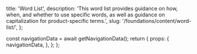   title: 'Word List',
  description:
    'This word list provides guidance on how, when, and whether to use specific words, as well as guidance on capitalization for product-specific terms.',
  slug: '/foundations/content/word-list/',
};




  const navigationData = await getNavigationData();
  return {
    props: {
      navigationData,
    },
  };
};

<GenericHeader
  name={meta.title}
  categoryRoute={SidebarCategoryRoutes.CONTENT}
  shouldShowBreadcrumbs={false}
  description={meta.description}
/>

<WordsList />
